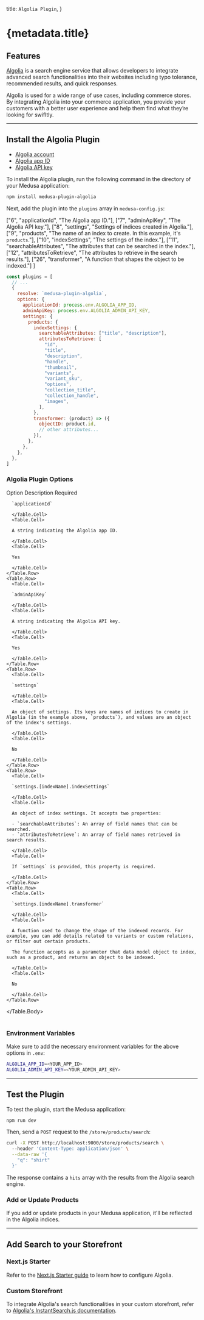 
  title: `Algolia Plugin`,
}

# {metadata.title}

## Features

[Algolia](https://www.algolia.com/) is a search engine service that allows developers to integrate advanced search functionalities into their websites including typo tolerance, recommended results, and quick responses.

Algolia is used for a wide range of use cases, including commerce stores. By integrating Algolia into your commerce application, you provide your customers with a better user experience and help them find what they’re looking for swifltly.

---

## Install the Algolia Plugin

<Note type="check">

- [Algolia account](https://www.algolia.com/users/sign_up)
- [Algolia app ID](https://support.algolia.com/hc/en-us/articles/11040113398673-Where-can-I-find-my-application-ID-and-the-index-name)
- [Algolia API key](https://support.algolia.com/hc/en-us/articles/11972559809681-How-do-I-find-my-Admin-API-key)

</Note>

To install the Algolia plugin, run the following command in the directory of your Medusa application:

```bash npm2yarn
npm install medusa-plugin-algolia
```

Next, add the plugin into the `plugins` array in `medusa-config.js`:

  ["6", "applicationId", "The Algolia app ID."],
  ["7", "adminApiKey", "The Algolia API key."],
  ["8", "settings", "Settings of indices created in Algolia."],
  ["9", "products", "The name of an index to create. In this example, it's `products`."],
  ["10", "indexSettings", "The settings of the index."],
  ["11", "searchableAttributes", "The attributes that can be searched in the index."],
  ["12", "attributesToRetrieve", "The attributes to retrieve in the search results."],
  ["26", "transformer", "A function that shapes the object to be indexed."]
]

```js title="medusa-config.js" highlights={highlights}
const plugins = [
  // ...
  {
    resolve: `medusa-plugin-algolia`,
    options: {
      applicationId: process.env.ALGOLIA_APP_ID,
      adminApiKey: process.env.ALGOLIA_ADMIN_API_KEY,
      settings: {
        products: {
          indexSettings: {
            searchableAttributes: ["title", "description"],
            attributesToRetrieve: [
              "id",
              "title",
              "description",
              "handle",
              "thumbnail",
              "variants",
              "variant_sku",
              "options",
              "collection_title",
              "collection_handle",
              "images",
            ],
          },
          transformer: (product) => ({ 
            objectID: product.id, 
            // other attributes...
          }),
        },
      },
    },
  },
]
```

### Algolia Plugin Options

<Table>
  <Table.Header>
    <Table.Row>
      <Table.HeaderCell>Option</Table.HeaderCell>
      <Table.HeaderCell>Description</Table.HeaderCell>
      <Table.HeaderCell>Required</Table.HeaderCell>
    </Table.Row>
  </Table.Header>
  <Table.Body>
    <Table.Row>
      <Table.Cell>
      
      `applicationId`
      
      </Table.Cell>
      <Table.Cell>
      
      A string indicating the Algolia app ID.
      
      </Table.Cell>
      <Table.Cell>
      
      Yes
      
      </Table.Cell>
    </Table.Row>
    <Table.Row>
      <Table.Cell>
      
      `adminApiKey`
      
      </Table.Cell>
      <Table.Cell>
      
      A string indicating the Algolia API key.
      
      </Table.Cell>
      <Table.Cell>
      
      Yes
      
      </Table.Cell>
    </Table.Row>
    <Table.Row>
      <Table.Cell>
      
      `settings`
      
      </Table.Cell>
      <Table.Cell>
      
      An object of settings. Its keys are names of indices to create in Algolia (in the example above, `products`), and values are an object of the index's settings.
      
      </Table.Cell>
      <Table.Cell>
      
      No
      
      </Table.Cell>
    </Table.Row>
    <Table.Row>
      <Table.Cell>
      
      `settings.[indexName].indexSettings`
      
      </Table.Cell>
      <Table.Cell>
      
      An object of index settings. It accepts two properties:

      - `searchableAttributes`: An array of field names that can be searched.
      - `attributesToRetrieve`: An array of field names retrieved in search results.
      
      </Table.Cell>
      <Table.Cell>
      
      If `settings` is provided, this property is required.
      
      </Table.Cell>
    </Table.Row>
    <Table.Row>
      <Table.Cell>
      
      `settings.[indexName].transformer`
      
      </Table.Cell>
      <Table.Cell>
      
      A function used to change the shape of the indexed records. For example, you can add details related to variants or custom relations, or filter out certain products.

      The function accepts as a parameter that data model object to index, such as a product, and returns an object to be indexed.
      
      </Table.Cell>
      <Table.Cell>
      
      No
      
      </Table.Cell>
    </Table.Row>
  </Table.Body>
</Table>

### Environment Variables

Make sure to add the necessary environment variables for the above options in `.env`:

```bash
ALGOLIA_APP_ID=<YOUR_APP_ID>
ALGOLIA_ADMIN_API_KEY=<YOUR_ADMIN_API_KEY>
```

---

## Test the Plugin

To test the plugin, start the Medusa application:

```bash npm2yarn
npm run dev
```

Then, send a `POST` request to the `/store/products/search`:

```bash apiTesting testApiUrl="http://localhost:9000/store/products/search" testApiMethod="POST" testBodyParams={{"q": "shirt"}}
curl -X POST http://localhost:9000/store/products/search \ 
  --header 'Content-Type: application/json' \
  --data-raw '{
    "q": "shirt"
  }'
```

The response contains a `hits` array with the results from the Algolia search engine.

### Add or Update Products

If you add or update products in your Medusa application, it'll be reflected in the Algolia indices.

---

## Add Search to your Storefront

### Next.js Starter

Refer to the [Next.js Starter guide](../../../nextjs-starter/page.mdx#configure-algolia) to learn how to configure Algolia.

### Custom Storefront

To integrate Algolia's search functionalities in your custom storefront, refer to [Algolia's InstantSearch.js documentation](https://www.algolia.com/doc/guides/building-search-ui/what-is-instantsearch/js/).
